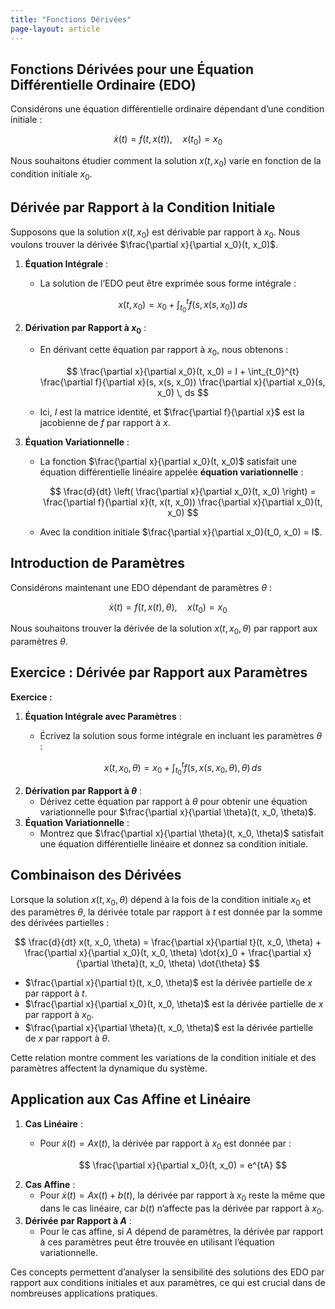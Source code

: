 ```yaml
---
title: "Fonctions Dérivées"
page-layout: article
---
```


## Fonctions Dérivées pour une Équation Différentielle Ordinaire (EDO)

Considérons une équation différentielle ordinaire dépendant d'une condition initiale :

$$
\dot{x}(t) = f(t, x(t)), \quad x(t_0) = x_0
$$

Nous souhaitons étudier comment la solution $x(t, x_0)$ varie en fonction de la condition initiale $x_0$.

## Dérivée par Rapport à la Condition Initiale

Supposons que la solution $x(t, x_0)$ est dérivable par rapport à $x_0$. Nous voulons trouver la dérivée $\frac{\partial x}{\partial x_0}(t, x_0)$.

1. **Équation Intégrale** :
   - La solution de l'EDO peut être exprimée sous forme intégrale :

     $$
     x(t, x_0) = x_0 + \int_{t_0}^{t} f(s, x(s, x_0)) \, ds
     $$

2. **Dérivation par Rapport à $x_0$** :
   - En dérivant cette équation par rapport à $x_0$, nous obtenons :

     $$
     \frac{\partial x}{\partial x_0}(t, x_0) = I + \int_{t_0}^{t} \frac{\partial f}{\partial x}(s, x(s, x_0)) \frac{\partial x}{\partial x_0}(s, x_0) \, ds
     $$

   - Ici, $I$ est la matrice identité, et $\frac{\partial f}{\partial x}$ est la jacobienne de $f$ par rapport à $x$.

3. **Équation Variationnelle** :
   - La fonction $\frac{\partial x}{\partial x_0}(t, x_0)$ satisfait une équation différentielle linéaire appelée **équation variationnelle** :

     $$
     \frac{d}{dt} \left( \frac{\partial x}{\partial x_0}(t, x_0) \right) = \frac{\partial f}{\partial x}(t, x(t, x_0)) \frac{\partial x}{\partial x_0}(t, x_0)
     $$

   - Avec la condition initiale $\frac{\partial x}{\partial x_0}(t_0, x_0) = I$.

## Introduction de Paramètres

Considérons maintenant une EDO dépendant de paramètres $\theta$ :

$$
\dot{x}(t) = f(t, x(t), \theta), \quad x(t_0) = x_0
$$

Nous souhaitons trouver la dérivée de la solution $x(t, x_0, \theta)$ par rapport aux paramètres $\theta$.

## Exercice : Dérivée par Rapport aux Paramètres

**Exercice :**

1. **Équation Intégrale avec Paramètres** :
   - Écrivez la solution sous forme intégrale en incluant les paramètres $\theta$ :

     $$
     x(t, x_0, \theta) = x_0 + \int_{t_0}^{t} f(s, x(s, x_0, \theta), \theta) \, ds
     $$

2. **Dérivation par Rapport à $\theta$** :
   - Dérivez cette équation par rapport à $\theta$ pour obtenir une équation variationnelle pour $\frac{\partial x}{\partial \theta}(t, x_0, \theta)$.

3. **Équation Variationnelle** :
   - Montrez que $\frac{\partial x}{\partial \theta}(t, x_0, \theta)$ satisfait une équation différentielle linéaire et donnez sa condition initiale.

## Combinaison des Dérivées

Lorsque la solution $x(t, x_0, \theta)$ dépend à la fois de la condition initiale $x_0$ et des paramètres $\theta$, la dérivée totale par rapport à $t$ est donnée par la somme des dérivées partielles :

$$
\frac{d}{dt} x(t, x_0, \theta) = \frac{\partial x}{\partial t}(t, x_0, \theta) + \frac{\partial x}{\partial x_0}(t, x_0, \theta) \dot{x}_0 + \frac{\partial x}{\partial \theta}(t, x_0, \theta) \dot{\theta}
$$

- $\frac{\partial x}{\partial t}(t, x_0, \theta)$ est la dérivée partielle de $x$ par rapport à $t$.
- $\frac{\partial x}{\partial x_0}(t, x_0, \theta)$ est la dérivée partielle de $x$ par rapport à $x_0$.
- $\frac{\partial x}{\partial \theta}(t, x_0, \theta)$ est la dérivée partielle de $x$ par rapport à $\theta$.

Cette relation montre comment les variations de la condition initiale et des paramètres affectent la dynamique du système.

## Application aux Cas Affine et Linéaire

1. **Cas Linéaire** :
   - Pour $\dot{x}(t) = Ax(t)$, la dérivée par rapport à $x_0$ est donnée par :

     $$
     \frac{\partial x}{\partial x_0}(t, x_0) = e^{tA}
     $$

2. **Cas Affine** :
   - Pour $\dot{x}(t) = Ax(t) + b(t)$, la dérivée par rapport à $x_0$ reste la même que dans le cas linéaire, car $b(t)$ n'affecte pas la dérivée par rapport à $x_0$.

3. **Dérivée par Rapport à $A$** :
   - Pour le cas affine, si $A$ dépend de paramètres, la dérivée par rapport à ces paramètres peut être trouvée en utilisant l'équation variationnelle.

Ces concepts permettent d'analyser la sensibilité des solutions des EDO par rapport aux conditions initiales et aux paramètres, ce qui est crucial dans de nombreuses applications pratiques.
